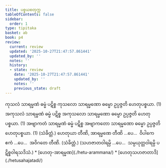 ```yaml
---
title: ပစ္စယစတုက္က
tableOfContents: false
sidebar:
  order: 1
type: tipitaka
basket: ab
book: p4
review:
  current: review
  updated: '2025-10-27T21:47:57.861441'
  updated_by: ''
  notes: ''
  history:
  - state: review
    date: '2025-10-27T21:47:57.861441'
    updated_by: ''
    notes: ''
    previous_state: draft
---
```



<ReviewStatus review={frontmatter.review} showDetails={true} />

<HypothesisAnnotation frontmatter={frontmatter} />

<DynamicBreadcrumb />

<Division number="1" book="p4" e="ch" v="39" p="595">

<Paragraph number="1332" book="p4">
ကုသလံ သာရမ္မဏံ ဓမ္မံ ပဋိစ္စ ကုသလော သာရမ္မဏော ဓမ္မော ဥပ္ပဇ္ဇတိ ဟေတုပစ္စယာ. (1)




</Paragraph>

<Paragraph number="1333" book="p4">
အကုသလံ သာရမ္မဏံ ဓမ္မံ ပဋိစ္စ အကုသလော သာရမ္မဏော ဓမ္မော ဥပ္ပဇ္ဇတိ ဟေတုပစ္စယာ. (1)




</Paragraph>

<Paragraph number="1334" book="p4">
အဗျာကတံ သာရမ္မဏံ ဓမ္မံ ပဋိစ္စ အဗျာကတော သာရမ္မဏော ဓမ္မော ဥပ္ပဇ္ဇတိ ဟေတုပစ္စယာ. (1) (သံခိတ္တံ.)




</Paragraph>

</Division>
<Division number="2" book="p4" e="ch" v="39" p="596">

<Paragraph number="1335" book="p4">
ဟေတုယာ တီဏိ, အာရမ္မဏေ တီဏိ …ပေ…  ဝိပါကေ ဧကံ …ပေ…  အဝိဂတေ တီဏိ. (သံခိတ္တံ.)




</Paragraph>

<Paragraph number="1336" book="p4">
(သဟဇာတဝါရမ္ပိ …ပေ…  သမ္ပယုတ္တဝါရမ္ပိ ပဋိစ္စဝါရသဒိသံ.)

</Paragraph>
</Division>

<TableOfContents book="p4">
* [ဟေတု-အာရမ္မဏ](./hetu-arammana/)
* [ဟေတုသဟဇာတာဒိ](./hetusahajatadi/)
</TableOfContents>